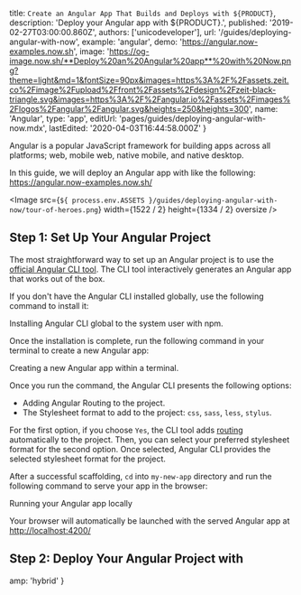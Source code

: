 

  title: `Create an Angular App That Builds and Deploys with ${PRODUCT}`,
  description: 'Deploy your Angular app with ${PRODUCT}.',
  published: '2019-02-27T03:00:00.860Z',
  authors: ['unicodeveloper'],
  url: '/guides/deploying-angular-with-now',
  example: 'angular',
  demo: 'https://angular.now-examples.now.sh',
  image:
    'https://og-image.now.sh/**Deploy%20an%20Angular%20app**%20with%20Now.png?theme=light&md=1&fontSize=90px&images=https%3A%2F%2Fassets.zeit.co%2Fimage%2Fupload%2Ffront%2Fassets%2Fdesign%2Fzeit-black-triangle.svg&images=https%3A%2F%2Fangular.io%2Fassets%2Fimages%2Flogos%2Fangular%2Fangular.svg&heights=250&heights=300',
  name: 'Angular',
  type: 'app',
  editUrl: 'pages/guides/deploying-angular-with-now.mdx',
  lastEdited: '2020-04-03T16:44:58.000Z'
}

Angular is a popular JavaScript framework for building apps across all platforms; web, mobile web, native mobile, and native desktop.

In this guide, we will deploy an Angular app with [<ProductName/>](/docs/v2) like the following: <https://angular.now-examples.now.sh/>

<Image
  src={`${
    process.env.ASSETS
  }/guides/deploying-angular-with-now/tour-of-heroes.png`}
  width={1522 / 2}
  height={1334 / 2}
  oversize
/>

## Step 1: Set Up Your Angular Project

The most straightforward way to set up an Angular project is to use the [official Angular CLI tool](https://angular.io/cli). The CLI tool interactively generates an Angular app that works out of the box.

If you don't have the Angular CLI installed globally, use the following command to install it:

<Snippet dark text="npm i -g @angular/cli" />
<Caption>Installing Angular CLI global to the system user with <Link href="https://www.npmjs.com/package/@angular/cli">npm</Link>.</Caption>

Once the installation is complete, run the following command in your terminal to create a new Angular app:

<Snippet dark text="ng new my-new-app" />
<Caption>Creating a new Angular app within a terminal.</Caption>

Once you run the command, the Angular CLI presents the following options:

- Adding Angular Routing to the project.
- The Stylesheet format to add to the project: `css`, `sass`, `less`, `stylus`.

For the first option, if you choose `Yes`, the CLI tool adds [routing](https://angular.io/guide/router) automatically to the project. Then, you can select your preferred stylesheet format for the second option. Once selected, Angular CLI provides the selected stylesheet format for the project.

After a successful scaffolding, `cd` into `my-new-app` directory and run the following command to serve your app in the browser:

<Snippet dark text="ng serve --open" />
<Caption>Running your Angular app locally</Caption>

Your browser will automatically be launched with the served Angular app at <http://localhost:4200/>

## Step 2: Deploy Your Angular Project with <ProductName/>

<DeploySection meta={meta} />


  amp: 'hybrid'
}
